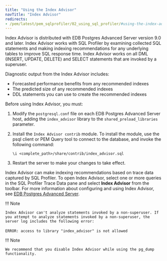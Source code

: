 ```yaml
---
title: "Using the Index Advisor"
navTitle: "Index Advisor"
redirects:
- /pem/latest/pem_sqlprofiler/02_using_sql_profiler/#using-the-index-advisor
---
```


Index Advisor is distributed with EDB Postgres Advanced Server version 9.0 and later. Index Advisor works with SQL Profiler by examining collected SQL statements and making indexing recommendations for any underlying tables to improve SQL response time. Index Advisor works on all DML (INSERT, UPDATE, DELETE) and SELECT statements that are invoked by a superuser.

Diagnostic output from the Index Advisor includes:

-   Forecasted performance benefits from any recommended indexes
-   The predicted size of any recommended indexes
-   DDL statements you can use to create the recommended indexes

Before using Index Advisor, you must:

1.  Modify the `postgresql.conf` file on each EDB Postgres Advanced Server host, adding the `index_advisor` library to the `shared_preload_libraries` parameter.

2.  Install the `Index Advisor contrib` module. To install the module, use the psql client or PEM Query tool to connect to the database, and invoke the following command:

    `\i <complete_path>/share/contrib/index_advisor.sql`

3.  Restart the server to make your changes to take effect.

Index Advisor can make indexing recommendations based on trace data captured by SQL Profiler. To open Index Advisor, select one or more queries in the SQL Profiler Trace Data pane and select **Index Advisor** from the toolbar. For more information about configuring and using Index Advisor, see [EDB Postgres Advanced Server](/epas/15/managing_performance/02_index_advisor/).

!!! Note

    Index Advisor can't analyze statements invoked by a non-superuser. If you attempt to analyze statements invoked by a non-superuser, the server log includes the following error:

`ERROR: access to library "index_advisor" is not allowed` 

!!! Note

    We recommend that you disable Index Advisor while using the pg_dump functionality.

